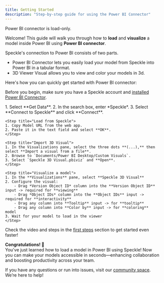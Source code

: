 ```yaml
---
title: Getting Started
description: "Step-by-step guide for using the Power BI Connector"
---
```

<Note>Power BI connector is load-only.</Note>

Welcome! This guide will walk you through how to **load** and **visualize** a model inside Power BI using **Power BI connector**.

Speckle's connection to Power BI consists of two parts.
- Power BI Connector lets you easily load your model from Speckle into Power BI in a tabular format.
- 3D Viewer Visual allows you to view and color your models in 3d.

Here's how you can quickly get started with Power BI connector:

<Note> Before you begin, make sure you have a Speckle account and [installed Power BI Connector](http://localhost:3000/connectors/installation).</Note>

<Steps>
    <Step title="Open Power BI connector">
    1. Select **Get Data**.
    2. In the search box, enter *Speckle*.
    3. Select **Connect to Speckle** and click **Connect**.
    </Step>

    <Step title="Load from Speckle">
    1. Copy Model URL from the web app.
    2. Paste it in the text field and select **OK**.
    </Step>

    <Step title="Import 3D Visual">
    1. In the Visualizations pane, select the three dots **(...),** then select **Import a visual from a file**.
    2. Browse to `Documents/Power BI Desktop/Custom Visuals`.
    3. Select `Speckle 3D Visual.pbiviz` and **Open**.
    </Step>

    <Step title="Visualize a model">
    1. In the **Visualizations** pane, select **Speckle 3D Visual**
    2. Configure the visual:
        - Drag *Version Object ID* column into the **Version Object ID** input -> required for **viewing**
        - Drag *Object IDs* column into the **Object IDs** input ->  required for **interactivity**
        - Drag any column into **Tooltip** input -> for **tooltip**
        - Drag any column into **Color by** input -> for **coloring** model
    3. Wait for your model to load in the viewer
    </Step>
</Steps>

<Tip> Check the video and steps in the [first steps](/get-started/quickstart.mdx) section to get started even faster!</Tip>

**Congratulations! 🥳**  
You've just learned how to load a model in Power BI using Speckle! Now you can make your models accessible in seconds—enhancing collaboration and boosting productivity across your team.

<Info> If you have any questions or run into issues, visit our [community space](https://speckle.community/). We’re here to help!</Info>


<LearnMore />
